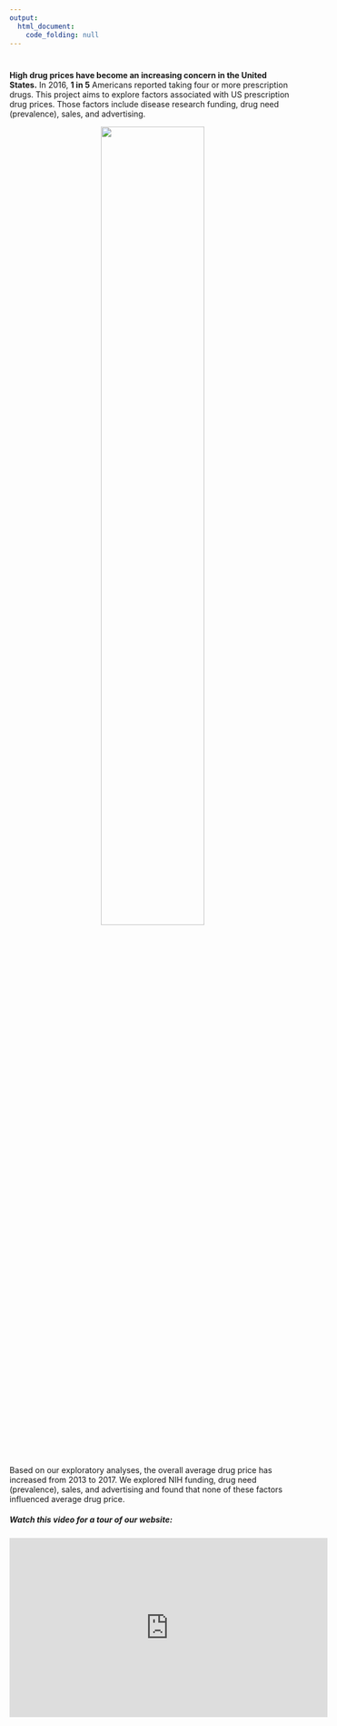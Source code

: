 ```yaml
---
output:
  html_document: 
    code_folding: null 
---
```

#

**High drug prices have become an increasing concern in the United States.**
In 2016, **1 in 5** Americans reported taking four or more prescription drugs. This project aims to explore factors associated with US prescription drug prices. Those factors include disease research funding, drug need (prevalence), sales, and advertising.

<div style="text-align:center"><img src ="images/trend.png" style="width:60%" /></div>

Based on our exploratory analyses, the overall average drug price has increased from 2013 to 2017. We explored NIH funding,  drug need (prevalence), sales, and advertising and found that none of these factors influenced average drug price.  

##### Watch this video for a tour of our website:  
<div style="text-align:center"> <iframe width="560" height="315" src="https://www.youtube.com/embed/_dYqz8tAmIg" frameborder="0" gesture="media" allow="encrypted-media" allowfullscreen></iframe>